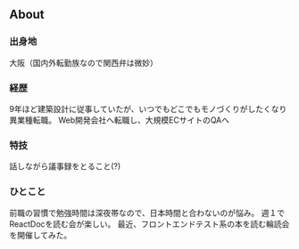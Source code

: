 ## About

### 出身地
大阪（国内外転勤族なので関西弁は微妙）

### 経歴
9年ほど建築設計に従事していたが、いつでもどこでもモノづくりがしたくなり異業種転職。
Web開発会社へ転職し、大規模ECサイトのQAへ

### 特技
話しながら議事録をとること(?)

### ひとこと
前職の習慣で勉強時間は深夜帯なので、日本時間と合わないのが悩み。
週１でReactDocを読む会が楽しい。
最近、フロントエンドテスト系の本を読む輪読会を開催してみた。
